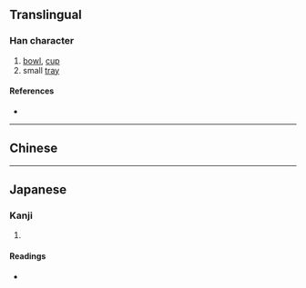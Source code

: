 {{also|甌}}
{{character info/new}}
==Translingual==

===Han character===
{{Han char|rn=98|rad=瓦|as=04|sn=9|four=|canj=SKMVN|ids=⿰区瓦}}

# [[bowl]], [[cup]]
# small [[tray]]

====References====
* {{Han ref|kx=0748.201|dkj=21464|dj=1157.070|hdz=21422.100|uh=74EF|ud=29935}}

----

==Chinese==
{{zh-see|甌}}

----

==Japanese==
{{ja-kanji forms|瓯|甌}}

===Kanji===
{{ja-kanji|grade=|rs=瓦04|kyu=甌}}

# {{defn|lang=ja|sort=瓦04}}

====Readings====
* {{ja-readings
|goon=う
|kanon=おう
|kun=かめ-, はち-, ほとぎ-
}}